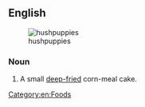 ==English==
{{wikipedia}}
[[Image:Hushpuppies 5stack.jpg|thumb|hushpuppies]]

===Noun===
{{en-noun|hushpuppies}}
# {{label|en|southern US}} A small [[deep-fried]] corn-meal cake.

[[Category:en:Foods]]